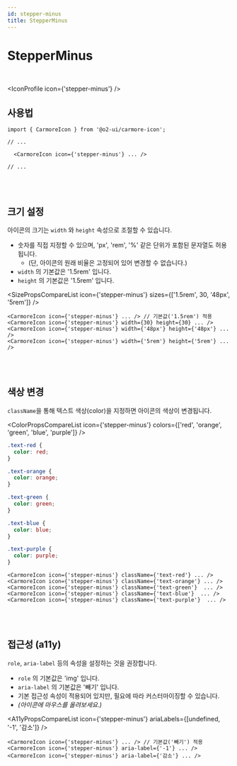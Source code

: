 ```yaml
---
id: stepper-minus
title: StepperMinus
---
```




# StepperMinus

<br />

<IconProfile icon={'stepper-minus'} />

## 사용법

```tsx
import { CarmoreIcon } from '@o2-ui/carmore-icon';

// ...

  <CarmoreIcon icon={'stepper-minus'} ... />

// ...
```

<br />
<br />

## 크기 설정

아이콘의 크기는 `width` 와 `height` 속성으로 조절할 수 있습니다.

- 숫자를 직접 지정할 수 있으며, 'px', 'rem', '%' 같은 단위가 포함된 문자열도 허용됩니다.
  - (단, 아이콘의 원래 비율은 고정되어 있어 변경할 수 없습니다.)
- `width` 의 기본값은 '1.5rem' 입니다.
- `height` 의 기본값은 '1.5rem' 입니다.

<SizePropsCompareList icon={'stepper-minus'} sizes={['1.5rem', 30, '48px', '5rem']} />

```tsx
<CarmoreIcon icon={'stepper-minus'} ... /> // 기본값('1.5rem') 적용
<CarmoreIcon icon={'stepper-minus'} width={30} height={30} ... />
<CarmoreIcon icon={'stepper-minus'} width={'48px'} height={'48px'} ... />
<CarmoreIcon icon={'stepper-minus'} width={'5rem'} height={'5rem'} ... />
```

<br />
<br />

## 색상 변경

`className`을 통해 텍스트 색상(color)을 지정하면 아이콘의 색상이 변경됩니다.

<ColorPropsCompareList icon={'stepper-minus'} colors={['red', 'orange', 'green', 'blue', 'purple']} />

```css
.text-red {
  color: red;
}

.text-orange {
  color: orange;
}

.text-green {
  color: green;
}

.text-blue {
  color: blue;
}

.text-purple {
  color: purple;
}
```

```tsx
<CarmoreIcon icon={'stepper-minus'} className={'text-red'} ... />
<CarmoreIcon icon={'stepper-minus'} className={'text-orange'} ... />
<CarmoreIcon icon={'stepper-minus'} className={'text-green'}  ... />
<CarmoreIcon icon={'stepper-minus'} className={'text-blue'}  ... />
<CarmoreIcon icon={'stepper-minus'} className={'text-purple'}  ... />
```

<br />
<br />

## 접근성 (a11y)

`role`, `aria-label` 등의 속성을 설정하는 것을 권장합니다.

- `role` 의 기본값은 'img' 입니다.
- `aria-label` 의 기본값은 '빼기' 입니다.
- 기본 접근성 속성이 적용되어 있지만, 필요에 따라 커스터마이징할 수 있습니다.
- _(아이콘에 마우스를 올려보세요.)_

<A11yPropsCompareList icon={'stepper-minus'} ariaLabels={[undefined, '-1', '감소']} />

```tsx
<CarmoreIcon icon={'stepper-minus'} ... /> // 기본값('빼기') 적용
<CarmoreIcon icon={'stepper-minus'} aria-label={'-1'} ... />
<CarmoreIcon icon={'stepper-minus'} aria-label={'감소'} ... />
```

